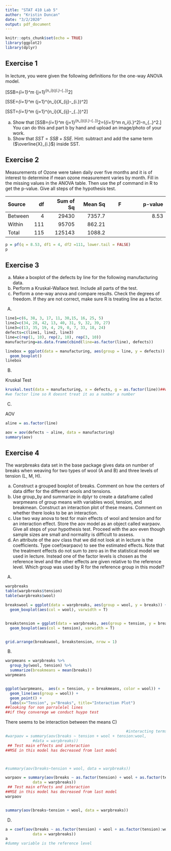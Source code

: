 ```yaml
---
title: "STAT 410 Lab 5"
author: "Kristin Duncan"
date: "3/2/2020"
output: pdf_document
---
```


```r
knitr::opts_chunk$set(echo = TRUE)
library(ggplot2)
library(dplyr)
```

## Exercise 1

In lecture, you were given the following definitions for the one-way ANOVA model.

\[SSB=\sum_{i=1}^m \sum_{j=1}^{n_i}(\overline{X}_{i.}-\overline{X}_{..})^2\]

\[SSE=\sum_{i=1}^m \sum_{j=1}^{n_i}(X_{ij}-\overline{X}_{i.})^2\]

\[SST=\sum_{i=1}^m \sum_{j=1}^{n_i}(X_{ij}-\overline{X}_{..})^2\]


a. Show that 
\[SSB=\sum_{i=1}^m \sum_{j=1}^{n_i}(\overline{X}_{i.}-\overline{X}_{..})^2=\left(\sum_{i=1}^m n_i\overline{X}_{i.}^2\right)-n\overline{X}_{..}^2.\] You can do this and part b by hand and upload an image/photo of your work.
b. Show that $SST=SSB+SSE$.  Hint: subtract and add the same term ($\overline{X}_{i.}$) inside SST. 


## Exercise 2

Measurements of Ozone were taken daily over five months and it is of interest to determine if mean ozone measurement varies by month. Fill in the missing values in the ANOVA table.  Then use the pf command in R to get the p-value.  Give all steps of the hypothesis test.

|   Source    |  df  |   Sum of Sq   |    Mean Sq    |    F   |  p-value    |
|:------------|-----:|--------------:|--------------:|-------:|--------------------:|
|  Between      |  4 |    29430     |     7357.7    | |    8.53    |4.866368e-06
|  Within   |  111  |  95705        |     862.21      |        |         |
|  Total   |  115  |  125143       |       1088.2    |        |         |


```r
p = pf(q = 8.53, df1 = 4, df2 =111, lower.tail = FALSE)
p
```



## Exercise 3
a. Make a boxplot of the defects by line for the following manufacturing data.
b. Perform a Kruskal-Wallace test.  Include all parts of the test.
c. Perform a one-way anova and compare results.  Check the degrees of freedom.  If they are not correct, make sure R is treating line as a factor.
A)
```r

line1=c(6, 38, 3, 17, 11, 30,15, 16, 25, 5)
line2=c(34, 28, 42, 13, 40, 31, 9, 32, 39, 27)
line3=c(13, 35, 19, 4, 29, 0, 7, 33, 18, 24)
defects=c(line1, line2, line3)
line=c(rep(1, 10), rep(2, 10), rep(3, 10))
manufacturing=as.data.frame(cbind(line=as.factor(line), defects))

linebox = ggplot(data = manufacturing, aes(group = line, y = defects)) + 
  geom_boxplot()
linebox
```
B)

Kruskal Test

```r
kruskal.test(data = manufacturing, x = defects, g = as.factor(line))##when we plot x against y, it is  y #~ x
#we factor line so R doesnt treat it as a number a number
```
C)

AOV


```r
aline = as.factor(line)

aov = aov(defects ~ aline, data = manufacturing)
summary(aov)
```




## Exercise 4

The warpbreaks data set in the base package gives data on number of breaks when weaving for two types of wool (A and B) and three levels of tension (L, M, H).

a. Construct a grouped boxplot of breaks. Comment on how the centers of data differ for the different wools and tensions.
b. Use group_by and summarize in dplyr to create a dataframe called warpmeans of group means with variables wool, tension, and breakmean. Construct an interaction plot of these means.  Comment on whether there looks to be an interaction.
c. Use two way anova to test for main effects of wool and tension and for an interaction effect.  Store the aov model as an object called warpaov. Give all steps of your hypothesis test.  Proceed with the aov even though sample sizes are small and normality is difficult to assess.
d. An attribute of the aov class that we did not look at in lecture is the coefficients.  Type coef(warpaov) to see the estimated effects.  Note that the treatment effects do not sum to zero as in the statistical model we used in lecture.  Instead one of the factor levels is chosen as the reference level and the other effects are given relative to the reference level.  Which group was used by R for the reference group in this model?  

A)
```r
warpbreaks
table(warpbreaks$tension)
table(warpbreaks$wool)

breakswool = ggplot(data = warpbreaks, aes(group = wool, y = breaks)) + 
  geom_boxplot(aes(col = wool), varwidth = T)


breakstension = ggplot(data = warpbreaks, aes(group = tension, y = breaks)) + 
  geom_boxplot(aes(col = tension), varwidth = T)


grid.arrange(breakswool, breakstension, nrow = 1)
```
B)
```r
warpmeans = warpbreaks %>%
  group_by(wool, tension) %>%
  summarize(breakmeans = mean(breaks))
warpmeans


ggplot(warpmeans,  aes(x = tension, y = breakmeans, color = wool)) +
  geom_line(aes(group = wool)) +
  geom_point() +
  labs(x="Tension", y="Breaks", title="Interaction Plot")
##looking for non parralelel lines
##if they converege we conduct huypo test
```
There seems to be interaction between the means
C)
```r
                                                     #interacting terms
#warpaov = summary(aov(breaks ~ tension + wool + tension:wool,
            #data = warpbreaks))
 ## Test main effects and interaction
##MSE in this model has decreased from last model



#summary(aov(breaks~tension + wool, data = warpbreaks))

warpaov = summary(aov(breaks ~ as.factor(tension) + wool + as.factor(tension):wool,
            data = warpbreaks))
 ## Test main effects and interaction
##MSE in this model has decreased from last model
warpaov


summary(aov(breaks~tension + wool, data = warpbreaks))
```

D)
```r

a = coef(aov(breaks ~ as.factor(tension) + wool + as.factor(tension):wool,
            data = warpbreaks))
a
#dummy variable is the reference level
```






















